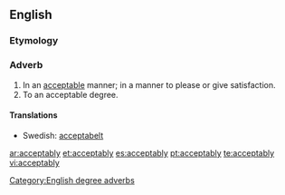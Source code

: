 ==English==

===Etymology===
{{suffix|acceptable|ly}}

===Adverb===
{{en-adv}}

# In an [[acceptable]] manner; in a manner to please or give satisfaction.
# To an acceptable degree.

====Translations====
{{trans-top|in an acceptable manner}}
* Swedish: [[acceptabelt]]
{{trans-mid}}
{{trans-bottom}}
{{trans-top|to an acceptable degree}}
{{trans-mid}}
{{trans-bottom}}

[[Category:English degree adverbs]]

[[ar:acceptably]]
[[et:acceptably]]
[[es:acceptably]]
[[pt:acceptably]]
[[te:acceptably]]
[[vi:acceptably]]